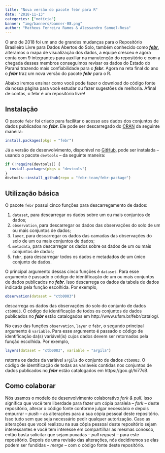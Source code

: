 ```yaml
---
title: "Nova versão do pacote febr para R"
date: "2018-11-13"
categories: ["notícia"]
banner: "img/banners/banner-08.png"
author: "Matheus Ferreira Ramos & Alessandro Samuel-Rosa"
---
```


O ano de 2018 foi um ano de grandes mudanças para o Repositório Brasileiro Livre para Dados Abertos do Solo,  também conhecido como ___[febr][febr]___, alteramos o mapa de visualização dos dados, a equipe cresceu e agora conta com 9 integrantes para auxiliar na manutenção do repositório e com a chegada desses membros conseguimos revisar os dados do Estado do Paraná trazendo mais confiabilidade para o ___febr___. Agora na reta final do ano o ___febr___ traz um nova versão do pacote ___febr___ para o R. 

Abaixo iremos ensinar como você pode fazer o download do código fonte da nossa página para você estudar ou fazer sugestões de melhoria. Afinal de contas, o febr é um repositório livre!

[febr]: http://www.ufsm.br/febr/

## Instalação

O pacote `febr` foi criado para facilitar o acesso aos dados dos conjuntos de dados publicados no ___febr___. Ele pode ser descarregado do [CRAN][cran] da seguinte maneira:

```R
install.packages(pkgs = "febr")
```

Já a versão de desenvolvimento, disponível no [GitHub][github], pode ser instalada -- usando o pacote `devtools` -- da seguinte maneira:

[cran]: https://CRAN.R-project.org/package=febr
[github]: https://github.com/febr-team/febr-package

```R
if (!require(devtools)) {
  install.packages(pkgs = "devtools")
}
devtools::install_github(repo = "febr-team/febr-package")
```

## Utilização básica

O pacote `febr` possui cinco funções para descarregamento de dados:

1. `dataset`, para descarregar os dados sobre um ou mais conjuntos de dados;
2. `observation`, para descarregar os dados das observações do solo de um ou mais conjuntos de dados;
3. `layer`, para descarregar os dados das camadas das observações do solo de um ou mais conjuntos de dados;
4. `metadata`, para descarregar os dados sobre os dados de um ou mais conjuntos de dados;
5. `febr`, para descarregar todos os dados e metadados de um único conjunto de dados.

O principal argumento dessas cinco funções é `dataset`. Para esse argumento é passado o código de identificação de um ou mais conjuntos de dados publicados no ___febr___. Isso descarrega os dados da tabela de dados indicada pela função escolhida. Por exemplo,

```R
observation(dataset = "ctb0003")
```

descarrega os dados das observações do solo do conjunto de dados `ctb0003`. O código de identificação de todos os conjuntos de dados publicados no ___febr___ estão catalogados em http://www.ufsm.br/febr/catalog/.

No caso das funções `observation`, `layer` e `febr`, o segundo principal argumento é `variable`. Para esse argumento é passado o código de identificação da(s) variável(is) cujos dados devem ser retornados pela função escolhida. Por exemplo,

```R
layers(dataset = "ctb0003", variable = "argila")
```

retorna os dados da variável `argila` do conjunto de dados `ctb0003`. O código de identificação de todas as variáveis contidas nos conjuntos de dados publicados no ___febr___ estão catalogados em https://goo.gl/hi77sB.

## Como colaborar

Nós usamos o modelo de desenvolvimento colaborativo *fork & pull*. Isso significa que você tem liberdade para fazer um cópia paralela -- *fork* -- deste repositório, alterar o código fonte conforme julgar necessário e depois empurrar -- *push* -- as alterações para a sua cópia pessoal deste repositório. Isso tudo sem que seja necessário pedir qualquer autorização. Caso as alterações que você realizou na sua cópia pessoal deste repositório sejam interessantes e você tem interesse em compartilhar as mesmas conosco, então basta solicitar que sejam puxadas -- *pull request* -- para este repositório. Depois de uma revisão das alterações, nós decidiremos se elas podem ser fundidas -- *merge* -- com o código fonte deste repositório.